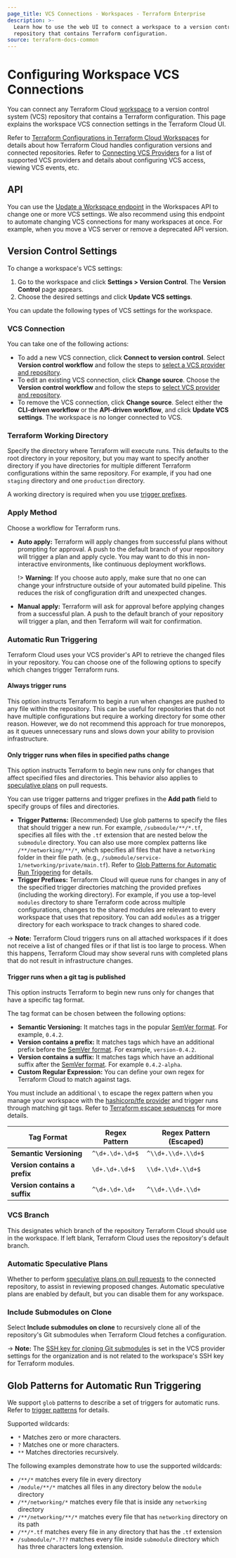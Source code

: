 ```yaml
---
page_title: VCS Connections - Workspaces - Terraform Enterprise
description: >-
  Learn how to use the web UI to connect a workspace to a version control system
  repository that contains Terraform configuration.
source: terraform-docs-common
---
```


# Configuring Workspace VCS Connections

You can connect any Terraform Cloud [workspace](/terraform/enterprise/workspaces) to a version control system (VCS) repository that contains a Terraform configuration. This page explains the workspace VCS connection settings in the Terraform Cloud UI.

Refer to [Terraform Configurations in Terraform Cloud Workspaces](/terraform/enterprise/workspaces/configurations) for details about how Terraform Cloud handles configuration versions and connected repositories. Refer to [Connecting VCS Providers](/terraform/enterprise/vcs) for a list of supported VCS providers and details about configuring VCS access, viewing VCS events, etc.

## API

You can use the [Update a Workspace endpoint](/terraform/enterprise/api-docs/workspaces#update-a-workspace) in the Workspaces API to change one or more VCS settings. We also recommend using this endpoint to automate changing VCS connections for many workspaces at once. For example, when you move a VCS server or remove a deprecated API version.

## Version Control Settings

To change a workspace's VCS settings:

1.  Go to the workspace and click **Settings > Version Control**. The **Version Control** page appears.
2.  Choose the desired settings and click **Update VCS settings**.

You can update the following types of VCS settings for the workspace.

### VCS Connection

You can take one of the following actions:

-   To add a new VCS connection, click **Connect to version control**. Select **Version control workflow** and follow the steps to [select a VCS provider and repository](/terraform/enterprise/workspaces/creating#create-a-workspace).
-   To edit an existing VCS connection, click **Change source**. Choose the **Version control workflow** and follow the steps to [select VCS provider and repository](/terraform/enterprise/workspaces/creating#create-a-workspace).
-   To remove the VCS connection, click **Change source**. Select either the **CLI-driven workflow** or the **API-driven workflow**, and click **Update VCS settings**. The workspace is no longer connected to VCS.

[permissions-citation]: #intentionally-unused---keep-for-maintainers

### Terraform Working Directory

Specify the directory where Terraform will execute runs. This defaults to the root directory in your repository, but you may want to specify another directory if you have directories for multiple different Terraform configurations within the same repository. For example, if you had one `staging` directory and one `production` directory.

A working directory is required when you use [trigger prefixes](#automatic-run-triggering).

### Apply Method

Choose a workflow for Terraform runs.

-   **Auto apply:** Terraform will apply changes from successful plans without prompting for approval. A push to the default branch of your repository will trigger a plan and apply cycle. You may want to do this in non-interactive environments, like continuous deployment workflows.

    !> **Warning:** If you choose auto apply, make sure that no one can change your infrstructure outside of your automated build pipeline. This reduces the risk of congfiguration drift and unexpected changes.

-   **Manual apply:** Terraform will ask for approval before applying changes from a successful plan. A push to the default branch of your repository will trigger a plan, and then Terraform will wait for confirmation.

### Automatic Run Triggering

Terraform Cloud uses your VCS provider's API to retrieve the changed files in your repository. You can choose one of the following options to specify which changes trigger Terraform runs.

#### Always trigger runs

This option instructs Terraform to begin a run when changes are pushed to any file within the repository. This can be useful for repositories that do not have multiple configurations but require a working directory for some other reason. However, we do not recommend this approach for true monorepos, as it queues unnecessary runs and slows down your ability to provision infrastructure.

#### Only trigger runs when files in specified paths change

This option instructs Terraform to begin new runs only for changes that affect specified files and directories. This behavior also applies to [speculative plans](/terraform/enterprise/run/remote-operations#speculative-plans) on pull requests.

You can use trigger patterns and trigger prefixes in the **Add path** field to specify groups of files and directories.

-   **Trigger Patterns:** (Recommended) Use glob patterns to specify the files that should trigger a new run. For example, `/submodule/**/*.tf`, specifies all files with the `.tf` extension that are nested below the `submodule` directory. You can also use more complex patterns like `/**/networking/**/*`, which specifies all files that have a `networking` folder in their file path. (e.g., `/submodule/service-1/networking/private/main.tf`). Refer to [Glob Patterns for Automatic Run Triggering](#glob-patterns-for-automatic-run-triggering) for details.
-   **Trigger Prefixes:** Terraform Cloud will queue runs for changes in any of the specified trigger directories matching the provided prefixes (including the working directory). For example, if you use a top-level `modules` directory to share Terraform code across multiple configurations, changes to the shared modules are relevant to every workspace that uses that repository. You can add `modules` as a trigger directory for each workspace to track changes to shared code.

-> **Note:** Terraform Cloud triggers runs on all attached workspaces if it does not receive a list of changed files or if that list is too large to process. When this happens, Terraform Cloud may show several runs with completed plans that do not result in infrastructure changes.

#### Trigger runs when a git tag is published

This option instructs Terraform to begin new runs only for changes that have a specific tag format.

The tag format can be chosen between the following options:

-   **Semantic Versioning:** It matches tags in the popular [SemVer format](https://semver.org/). For example, `0.4.2`.
-   **Version contains a prefix:** It matches tags which have an additional prefix before the [SemVer format](https://semver.org/). For example, `version-0.4.2`.
-   **Version contains a suffix:** It matches tags which have an additional suffix after the [SemVer format](https://semver.org/). For example `0.4.2-alpha`.
-   **Custom Regular Expression:** You can define your own regex for Terraform Cloud to match against tags.

You must include an additional `\` to escape the regex pattern when you manage your workspace with the [hashicorp/tfe provider](https://registry.terraform.io/providers/hashicorp/tfe/latest/docs/resources/workspace#tags_regex) and trigger runs through matching git tags. Refer to [Terraform escape sequences](/terraform/language/expressions/strings#escape-sequences) for more details.

| Tag Format                    | Regex Pattern   | Regex Pattern (Escaped) |
| ----------------------------- | --------------- | ----------------------- |
| **Semantic Versioning**       | `^\d+.\d+.\d+$` | `^\\d+.\\d+.\\d+$`      |
| **Version contains a prefix** | `\d+.\d+.\d+$`  | `\\d+.\\d+.\\d+$`       |
| **Version contains a suffix** | `^\d+.\d+.\d+`  | `^\\d+.\\d+.\\d+`       |

### VCS Branch

This designates which branch of the repository Terraform Cloud should use in the workspace. If left blank, Terraform Cloud uses the repository's default branch.

### Automatic Speculative Plans

Whether to perform [speculative plans on pull requests](/terraform/enterprise/run/ui#speculative-plans-on-pull-requests) to the connected repository, to assist in reviewing proposed changes. Automatic speculative plans are enabled by default, but you can disable them for any workspace.

### Include Submodules on Clone

Select **Include submodules on clone** to recursively clone all of the repository's Git submodules when Terraform Cloud fetches a configuration.

-> **Note:** The [SSH key for cloning Git submodules](/terraform/enterprise/vcs#ssh-keys) is set in the VCS provider settings for the organization and is not related to the workspace's SSH key for Terraform modules.

## Glob Patterns for Automatic Run Triggering

We support `glob` patterns to describe a set of triggers for automatic runs. Refer to [trigger patterns](#only-trigger-runs-when-files-in-specified-paths-change) for details.

Supported wildcards:

-   `*`  Matches zero or more characters.
-   `?`  Matches one or more characters.
-   `**` Matches directories recursively.

The following examples demonstrate how to use the supported wildcards:

-   `/**/*` matches every file in every directory
-   `/module/**/*` matches all files in any directory below the `module` directory
-   `/**/networking/*` matches every file that is inside any `networking` directory
-   `/**/networking/**/*` matches every file that has `networking` directory on its path
-   `/**/*.tf` matches every file in any directory that has the `.tf` extension
-   `/submodule/*.???` matches every file inside `submodule` directory which has three characters long extension.
